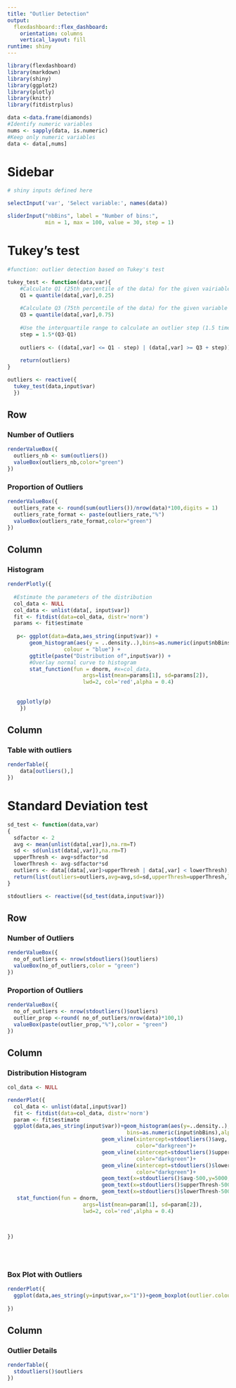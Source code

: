 ---
title: "Outlier Detection"
output: 
  flexdashboard::flex_dashboard:
    orientation: columns
    vertical_layout: fill
runtime: shiny 
---

```{r setup, include=FALSE}
library(flexdashboard)
library(markdown)
library(shiny)
library(ggplot2)
library(plotly)
library(knitr)
library(fitdistrplus)
```

```{r}
data <-data.frame(diamonds)
#Identify numeric variables
nums <- sapply(data, is.numeric)
#Keep only numeric variables
data <- data[,nums]
```

Sidebar {.sidebar}
===================================== 

```{r}
# shiny inputs defined here

selectInput('var', 'Select variable:', names(data))

sliderInput("nbBins", label = "Number of bins:",
            min = 1, max = 100, value = 30, step = 1)
```


Tukey's test {data-orientation=rows}
=====================================  


```{r}
#function: outlier detection based on Tukey's test

tukey_test <- function(data,var){
    #Calculate Q1 (25th percentile of the data) for the given vairiable
    Q1 = quantile(data[,var],0.25)
    
    #Calculate Q3 (75th percentile of the data) for the given variable
    Q3 = quantile(data[,var],0.75)
    
    #Use the interquartile range to calculate an outlier step (1.5 times the interquartile       range)
    step = 1.5*(Q3-Q1)
    
    outliers <- ((data[,var] <= Q1 - step) | (data[,var] >= Q3 + step))
    
    return(outliers)
}
```




```{r results="hide"}
outliers <- reactive({
  tukey_test(data,input$var)
  })
```


Row
-----------------------------------------------------------------------

### Number of Outliers
```{r}
renderValueBox({
  outliers_nb <- sum(outliers())
  valueBox(outliers_nb,color="green")
})
```

### Proportion of Outliers
```{r}
renderValueBox({
  outliers_rate <- round(sum(outliers())/nrow(data)*100,digits = 1)
  outliers_rate_format <- paste(outliers_rate,"%")
  valueBox(outliers_rate_format,color="green")
})
```


Column {data-width=650}
-----------------------------------------------------------------------

### Histogram {data-height=600}


```{r}
renderPlotly({
  
  #Estimate the parameters of the distribution
  col_data <- NULL
  col_data <- unlist(data[, input$var])
  fit <- fitdist(data=col_data, distr='norm')
  params <- fit$estimate
  
   p<- ggplot(data=data,aes_string(input$var)) +
       geom_histogram(aes(y = ..density..),bins=as.numeric(input$nbBins),
                  colour = "blue") +
       ggtitle(paste("Distribution of",input$var)) +
       #Overlay normal curve to histogram
       stat_function(fun = dnorm, #x=col_data,  
                        args=list(mean=params[1], sd=params[2]),
                        lwd=2, col='red',alpha = 0.4)
    
 
   ggplotly(p)
    })
```

Column {data-width=350}
-----------------------------------------------------------------------

### Table with outliers

```{r}
renderTable({
    data[outliers(),]
})
```

Standard Deviation test {data-orientation=rows}
=====================================     


```{r}

sd_test <- function(data,var)
{
  sdfactor <- 2
  avg <- mean(unlist(data[,var]),na.rm=T)
  sd <- sd(unlist(data[,var]),na.rm=T)
  upperThresh <- avg+sdfactor*sd
  lowerThresh <- avg-sdfactor*sd
  outliers <- data[(data[,var]>upperThresh | data[,var] < lowerThresh),]
  return(list(outliers=outliers,avg=avg,sd=sd,upperThresh=upperThresh,lowerThresh=lowerThresh))
}
```

```{r}
stdoutliers <- reactive({sd_test(data,input$var)})
```


Row 
-------------------------------------

### Number of Outliers

```{r}
renderValueBox({
  no_of_outliers <- nrow(stdoutliers()$outliers)
  valueBox(no_of_outliers,color = "green")
})
```

### Proportion of Outliers

```{r}
renderValueBox({
  no_of_outliers <- nrow(stdoutliers()$outliers)
  outlier_prop <-round( no_of_outliers/nrow(data)*100,1)
  valueBox(paste(outlier_prop,"%"),color = "green")
})
```
   

Column {data-width=650}
-------------------------------------

### Distribution Histogram

```{r}
col_data <- NULL

renderPlot({
  col_data <- unlist(data[,input$var])
  fit <- fitdist(data=col_data, distr='norm')
  param <- fit$estimate
  ggplot(data,aes_string(input$var))+geom_histogram(aes(y=..density..),color="blue",
                                      bins=as.numeric(input$nbBins),alpha=0.4)+
                              geom_vline(xintercept=stdoutliers()$avg,
                                         color="darkgreen")+
                              geom_vline(xintercept=stdoutliers()$upperThresh,
                                         color="darkgreen")+
                              geom_vline(xintercept=stdoutliers()$lowerThresh,
                                         color="darkgreen")+
                              geom_text(x=stdoutliers()$avg-500,y=5000,                                    angle=90,label=paste("avg.=",round(stdoutliers()$avg),2))+
                              geom_text(x=stdoutliers()$upperThresh-500,y=5000,                                   angle=90,label=paste("Upper=",round(stdoutliers()$upperThresh),2))+
                              geom_text(x=stdoutliers()$lowerThresh-500,y=5000,                                   angle=90,label=paste("Lower=",round(stdoutliers()$lowerThresh),2)) +
   stat_function(fun = dnorm,  
                        args=list(mean=param[1], sd=param[2]),
                        lwd=2, col='red',alpha = 0.4)
 
 

})
 
    
                         
```

### Box Plot with Outliers
```{r}
renderPlot({
  ggplot(data,aes_string(y=input$var,x="1"))+geom_boxplot(outlier.colour = "red")+coord_flip()
 
})


```





Column {data-width=650}
-------------------------------------
   
### Outlier Details
```{r}

renderTable({
  stdoutliers()$outliers
})

```

```{r}
```   
    
